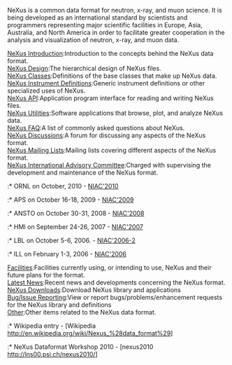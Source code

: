 NeXus is a common data format for neutron, x-ray, and muon science.  It is being developed as an international standard by scientists and programmers representing major scientific facilities in Europe, Asia, Australia, and North America in order to facilitate greater cooperation in the analysis and visualization of neutron, x-ray, and muon data.   
;[[Introduction|NeXus Introduction]]:Introduction to the concepts behind the NeXus data format.
;[[Design|NeXus Design]]:The hierarchical design of NeXus files.
;[[Design#NeXus_Classes|NeXus Classes]]:Definitions of the base classes that make up NeXus data.
;[[Instruments|NeXus Instrument Definitions]]:Generic instrument definitions or other specialized uses of NeXus.
;[[Application_Program_Interface|NeXus API]]:Application program interface for reading and writing NeXus files.
;[[Utilities|NeXus Utilities]]:Software applications that browse, plot, and analyze NeXus data.
;[[FAQ|NeXus FAQ]]:A list of commonly asked questions about NeXus.
;[[Discussions|NeXus Discussions]]:A forum for discussing any aspects of the NeXus format.
;[[MailingLists|NeXus Mailing Lists]]:Mailing lists covering different aspects of the NeXus format.
;[[NIAC|NeXus International Advisory Committee]]:Charged with supervising the development and maintenance of the NeXus format.
:* ORNL on October, 2010 - [[NIAC2010|NIAC'2010]]
:* APS on October 16-18, 2009 - [[NIAC2009|NIAC'2009]]
:* ANSTO on October 30-31, 2008 - [[NIAC2008|NIAC'2008]]
:* HMI on September 24-26, 2007 - [[NIAC2007|NIAC'2007]]
:* LBL on October 5-6, 2006. - [[NIAC2006LBL|NIAC'2006-2]]
:* ILL on February 1-3, 2006 - [[NIAC2006ILL|NIAC'2006]]
;[[Facilities]]:Facilities currently using, or intending to use, NeXus and their future plans for the format.
;[[Latest News]]:Recent news and developments concerning the NeXus format.
;[[Download|NeXus Downloads]]:Download NeXus library and applications
;[[IssueReporting|Bug/Issue Reporting]]:View or report bugs/problems/enhancement requests for the NeXus library and definitions
;[[Other|Other]]:Other items related to the NeXus data format.
:* Wikipedia entry - [Wikipedia http://en.wikipedia.org/wiki/Nexus_%28data_format%29]
:* NeXus Dataformat Workshop 2010 - [nexus2010 http://lns00.psi.ch/nexus2010/]